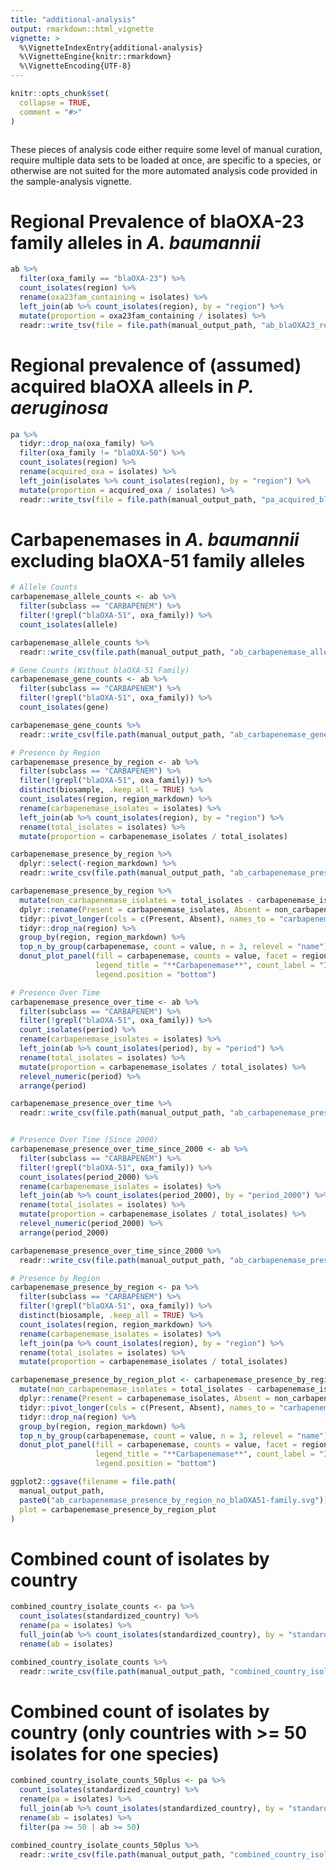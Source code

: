 ```yaml
---
title: "additional-analysis"
output: rmarkdown::html_vignette
vignette: >
  %\VignetteIndexEntry{additional-analysis}
  %\VignetteEngine{knitr::rmarkdown}
  %\VignetteEncoding{UTF-8}
---
```


```r
knitr::opts_chunk$set(
  collapse = TRUE,
  comment = "#>"
)
```

```r
```

These pieces of analysis code either require some level of manual curation,
require multiple data sets to be loaded at once, are specific to a species, or
otherwise are not suited for the more automated analysis code provided in the
sample-analysis vignette.

# Regional Prevalence of blaOXA-23 family alleles in *A. baumannii*
```r
ab %>%
  filter(oxa_family == "blaOXA-23") %>%
  count_isolates(region) %>%
  rename(oxa23fam_containing = isolates) %>%
  left_join(ab %>% count_isolates(region), by = "region") %>%
  mutate(proportion = oxa23fam_containing / isolates) %>%
  readr::write_tsv(file = file.path(manual_output_path, "ab_blaOXA23_regional.tsv"))
```

# Regional prevalence of (assumed) acquired blaOXA alleels in *P. aeruginosa*
```r
pa %>%
  tidyr::drop_na(oxa_family) %>%
  filter(oxa_family != "blaOXA-50") %>%
  count_isolates(region) %>%
  rename(acquired_oxa = isolates) %>%
  left_join(isolates %>% count_isolates(region), by = "region") %>%
  mutate(proportion = acquired_oxa / isolates) %>%
  readr::write_tsv(file = file.path(manual_output_path, "pa_acquired_blaOXA_regional.tsv"))
```

# Carbapenemases in *A. baumannii* excluding blaOXA-51 family alleles
```r

# Allele Counts
carbapenemase_allele_counts <- ab %>%
  filter(subclass == "CARBAPENEM") %>%
  filter(!grepl("blaOXA-51", oxa_family)) %>%
  count_isolates(allele)

carbapenemase_allele_counts %>%
  readr::write_csv(file.path(manual_output_path, "ab_carbapenemase_allele_counts_without_blaOXA-51_family.csv"))

# Gene Counts (Without blaOXA-51 Family)
carbapenemase_gene_counts <- ab %>%
  filter(subclass == "CARBAPENEM") %>%
  filter(!grepl("blaOXA-51", oxa_family)) %>%
  count_isolates(gene)

carbapenemase_gene_counts %>%
  readr::write_csv(file.path(manual_output_path, "ab_carbapenemase_gene_counts_without_blaOXA-51_family.csv"))

# Presence by Region
carbapenemase_presence_by_region <- ab %>%
  filter(subclass == "CARBAPENEM") %>%
  filter(!grepl("blaOXA-51", oxa_family)) %>%
  distinct(biosample, .keep_all = TRUE) %>%
  count_isolates(region, region_markdown) %>%
  rename(carbapenemase_isolates = isolates) %>%
  left_join(ab %>% count_isolates(region), by = "region") %>%
  rename(total_isolates = isolates) %>%
  mutate(proportion = carbapenemase_isolates / total_isolates)

carbapenemase_presence_by_region %>%
  dplyr::select(-region_markdown) %>%
  readr::write_csv(file.path(manual_output_path, "ab_carbapenemase_presence_by_region_without_blaOXA-51_family.csv"))

carbapenemase_presence_by_region %>%
  mutate(non_carbapenemase_isolates = total_isolates - carbapenemase_isolates) %>%
  dplyr::rename(Present = carbapenemase_isolates, Absent = non_carbapenemase_isolates) %>%
  tidyr::pivot_longer(cols = c(Present, Absent), names_to = "carbapenemase") %>%
  tidyr::drop_na(region) %>%
  group_by(region, region_markdown) %>%
  top_n_by_group(carbapenemase, count = value, n = 3, relevel = "name") %>%
  donut_plot_panel(fill = carbapenemase, counts = value, facet = region_markdown,
                   legend_title = "**Carbapenemase**", count_label = "Isolates", nrow = 2,
                   legend.position = "bottom")

# Presence Over Time
carbapenemase_presence_over_time <- ab %>%
  filter(subclass == "CARBAPENEM") %>%
  filter(!grepl("blaOXA-51", oxa_family)) %>%
  count_isolates(period) %>%
  rename(carbapenemase_isolates = isolates) %>%
  left_join(ab %>% count_isolates(period), by = "period") %>%
  rename(total_isolates = isolates) %>%
  mutate(proportion = carbapenemase_isolates / total_isolates) %>%
  relevel_numeric(period) %>%
  arrange(period)

carbapenemase_presence_over_time %>%
  readr::write_csv(file.path(manual_output_path, "ab_carbapenemase_presence_over_time_without_blaOXA-51_family.csv"))


# Presence Over Time (Since 2000)
carbapenemase_presence_over_time_since_2000 <- ab %>%
  filter(subclass == "CARBAPENEM") %>%
  filter(!grepl("blaOXA-51", oxa_family)) %>%
  count_isolates(period_2000) %>%
  rename(carbapenemase_isolates = isolates) %>%
  left_join(ab %>% count_isolates(period_2000), by = "period_2000") %>%
  rename(total_isolates = isolates) %>%
  mutate(proportion = carbapenemase_isolates / total_isolates) %>%
  relevel_numeric(period_2000) %>%
  arrange(period_2000)

carbapenemase_presence_over_time_since_2000 %>%
  readr::write_csv(file.path(manual_output_path, "ab_carbapenemase_presence_over_time_since_2000_without_blaOXA-51_family.csv"))

# Presence by Region
carbapenemase_presence_by_region <- pa %>%
  filter(subclass == "CARBAPENEM") %>%
  filter(!grepl("blaOXA-51", oxa_family)) %>%
  distinct(biosample, .keep_all = TRUE) %>%
  count_isolates(region, region_markdown) %>%
  rename(carbapenemase_isolates = isolates) %>%
  left_join(pa %>% count_isolates(region), by = "region") %>%
  rename(total_isolates = isolates) %>%
  mutate(proportion = carbapenemase_isolates / total_isolates)

carbapenemase_presence_by_region_plot <- carbapenemase_presence_by_region %>%
  mutate(non_carbapenemase_isolates = total_isolates - carbapenemase_isolates) %>%
  dplyr::rename(Present = carbapenemase_isolates, Absent = non_carbapenemase_isolates) %>%
  tidyr::pivot_longer(cols = c(Present, Absent), names_to = "carbapenemase") %>%
  tidyr::drop_na(region) %>%
  group_by(region, region_markdown) %>%
  top_n_by_group(carbapenemase, count = value, n = 3, relevel = "name") %>%
  donut_plot_panel(fill = carbapenemase, counts = value, facet = region_markdown,
                   legend_title = "**Carbapenemase**", count_label = "Isolates", nrow = 2,
                   legend.position = "bottom")

ggplot2::ggsave(filename = file.path(
  manual_output_path,
  paste0("ab_carbapenemase_presence_by_region_no_blaOXA51-family.svg")),
  plot = carbapenemase_presence_by_region_plot
)


```

# Combined count of isolates by country
```r
combined_country_isolate_counts <- pa %>%
  count_isolates(standardized_country) %>%
  rename(pa = isolates) %>%
  full_join(ab %>% count_isolates(standardized_country), by = "standardized_country") %>%
  rename(ab = isolates)

combined_country_isolate_counts %>%
  readr::write_csv(file.path(manual_output_path, "combined_country_isolate_counts.csv"))
```

# Combined count of isolates by country (only countries with >= 50 isolates for one species)
```r
combined_country_isolate_counts_50plus <- pa %>%
  count_isolates(standardized_country) %>%
  rename(pa = isolates) %>%
  full_join(ab %>% count_isolates(standardized_country), by = "standardized_country") %>%
  rename(ab = isolates) %>%
  filter(pa >= 50 | ab >= 50)

combined_country_isolate_counts_50plus %>%
  readr::write_csv(file.path(manual_output_path, "combined_country_isolate_counts_50plus.csv"))
```

